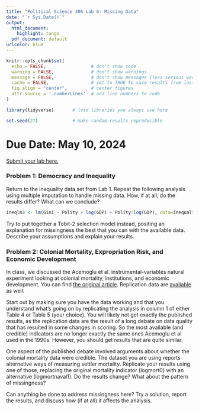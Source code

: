 ```yaml
---
title: "Political Science 406 Lab 6: Missing Data"
date: "`r Sys.Date()`"
output:
  html_document:
    highlight: tango
  pdf_document: default
urlcolor: blue
---
```


```r
knitr::opts_chunk$set(
  echo = FALSE,                 # don't show code
  warning = FALSE,              # don't show warnings
  message = FALSE,              # don't show messages (less serious warnings)
  cache = FALSE,                # set to TRUE to save results from last compilation
  fig.align = "center",         # center figures
  attr.source = '.numberLines'  # add line numbers to code
)

library(tidyverse)       # load libraries you always use here

set.seed(27)             # make random results reproducible
```

# Due Date: May 10, 2024

[Submit your lab here.](https://canvas.northwestern.edu/courses/211656/assignments/1392658)

### Problem 1: Democracy and Inequality

Return to the inequality data set from Lab 1. Repeat the following analysis using multiple imputation
to handle missing data. How, if at all, do the results differ? What can we conclude?

```r
ineqlm3 <- lm(Gini ~ Polity + log(GDP) + Polity:log(GDP), data=inequality)
```

Try to put together a Tobit-2 selection model instead, positing an explanation for missingness the best
that you can with the available data. Describe your assumptions and explain your results.

### Problem 2: Colonial Mortality, Expropriation Risk, and Economic Development

In class, we discussed the Acemoglu et al. instrumental-variables natural experiment looking at colonial mortality, institutions, and economic development. You can find [the original article](https://doi.org/10.1257/aer.91.5). Replication data are [available](https://github.com/jnseawright/PS406/blob/main/data/ajrdata.csv) as well.

Start out by making sure you have the data working and that you understand what's going on by replicating the analysis in column 1 of either Table 4 or Table 5 (your choice). You will likely not get exactly the published results, as the replication data are the result of a long debate on data quality that has resulted in some changes in scoring. So the most available (and credible) indicators are no longer exactly the same ones Acemoglu et al used in the 1990s. However, you should get results that are quite similar.

One aspect of the published debate involved arguments about whether the colonial mortality data were credible. The dataset you are using reports alternetive ways of measuring settler mortality. Replicate your results using one of those, replacing the original mortality indicator (logmort0) with an alternative (logmortnaval1). Do the results change? What about the pattern of missingness?

Can anything be done to address missingness here? Try a solution, report the results, and discuss how (if at all) it affects the analysis.